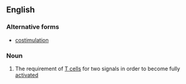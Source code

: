 ==English==

===Alternative forms===
*[[costimulation]]

===Noun===
{{wikipedia}}
{{en-noun|head=[[co-]][[stimulation]]|-}}

# {{context|biology|lang=en}} The requirement of [[T cell]]s for two signals in order to become fully [[activated]]